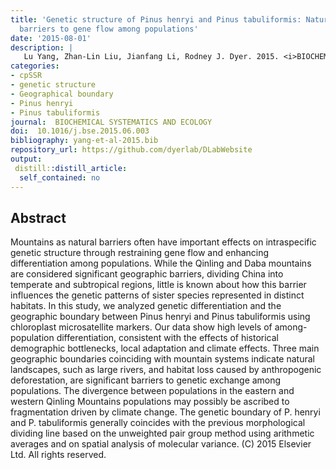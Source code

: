 ```yaml
---
title: 'Genetic structure of Pinus henryi and Pinus tabuliformis: Natural landscapes as significant
  barriers to gene flow among populations'
date: '2015-08-01'
description: |
   Lu Yang, Zhan-Lin Liu, Jianfang Li, Rodney J. Dyer. 2015. <i>BIOCHEMICAL SYSTEMATICS AND ECOLOGY</i>.   <br /> [![PDF Download](https://img.shields.io/badge/PDF-21B02C.svg)](https://drive.google.com/file/d/0B0T81CzLjtfPR01iZzJtVGFsZ28/view?usp=sharing) [![ DOI 10.1016/j.bse.2015.06.003](https://img.shields.io/badge/DOI-474747.svg)](https://doi.org/10.1016/j.bse.2015.06.003)
categories: 
- cpSSR
- genetic structure
- Geographical boundary
- Pinus henryi
- Pinus tabuliformis
journal:  BIOCHEMICAL SYSTEMATICS AND ECOLOGY
doi:  10.1016/j.bse.2015.06.003
bibliography: yang-et-al-2015.bib
repository_url: https://github.com/dyerlab/DLabWebsite
output:
 distill::distill_article:
  self_contained: no
---
```



## Abstract

Mountains as natural barriers often have important effects on intraspecific genetic structure through restraining gene flow and enhancing differentiation among populations. While the Qinling and Daba mountains are considered significant geographic barriers, dividing China into temperate and subtropical regions, little is known about how this barrier influences the genetic patterns of sister species represented in distinct habitats. In this study, we analyzed genetic differentiation and the geographic boundary between Pinus henryi and Pinus tabuliformis using chloroplast microsatellite markers. Our data show high levels of among-population differentiation, consistent with the effects of historical demographic bottlenecks, local adaptation and climate effects. Three main geographic boundaries coinciding with mountain systems indicate natural landscapes, such as large rivers, and habitat loss caused by anthropogenic deforestation, are significant barriers to genetic exchange among populations. The divergence between populations in the eastern and western Qinling Mountains populations may possibly be ascribed to fragmentation driven by climate change. The genetic boundary of P. henryi and P. tabuliformis generally coincides with the previous morphological dividing line based on the unweighted pair group method using arithmetic averages and on spatial analysis of molecular variance. (C) 2015 Elsevier Ltd. All rights reserved.

